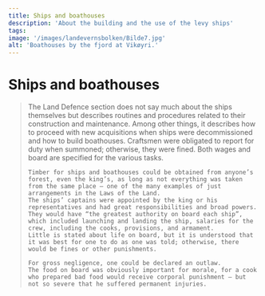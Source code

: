 ```yaml
---
title: Ships and boathouses
description: 'About the building and the use of the levy ships'
tags:
image: '/images/landevernsbolken/Bilde7.jpg'
alt: 'Boathouses by the fjord at Vikøyri.'
---
```



# Ships and boathouses

<Blockquote
    quote='“Now, all those carpenters who are within the quarter district are to be called in, and further afield if necessary.”'
    footer='Land defence section, chapter 2' />


<Container stil="initial side">
    The Land Defence section does not say much about the ships themselves but describes routines and procedures related to their construction and maintenance. 
    Among other things, it describes how to proceed with new acquisitions when ships were decommissioned and how to build boathouses. 
    Craftsmen were obligated to report for duty when summoned; otherwise, they were fined. 
    Both wages and board are specified for the various tasks. 
    
    Timber for ships and boathouses could be obtained from anyone’s forest, even the king’s, as long as not everything was taken from the same place – one of the many examples of just arrangements in the Laws of the Land. 
    The ships’ captains were appointed by the king or his representatives and had great responsibilities and broad powers. 
    They would have “the greatest authority on board each ship”, which included launching and landing the ship, salaries for the crew, including the cooks, provisions, and armament. 
    Little is stated about life on board, but it is understood that it was best for one to do as one was told; otherwise, there would be fines or other punishments. 
    
    For gross negligence, one could be declared an outlaw. 
    The food on board was obviously important for morale, for a cook who prepared bad food would receive corporal punishment – but not so severe that he suffered permanent injuries.
</Container>

<Figure
    image="\images\landevernsbolken\ubb-bs-fol-01039-006-b_xl.jpg"
    title="Ship in research course (?) in Herdlasundet. Unknown photographer - Picture Collection, UBB."
    alt="Ship in research course (?)."
>
</Figure>